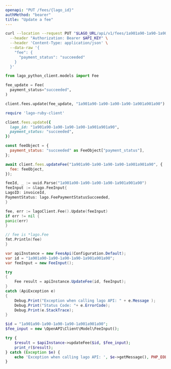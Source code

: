 ```yaml
---
openapi: "PUT /fees/{lago_id}"
authMethod: "bearer"
title: "Update a fee"
---
```


<RequestExample>

```bash cURL
curl --location --request PUT "$LAGO_URL/api/v1/fees/1a901a90-1a90-1a90-1a90-1a901a901a90" \
  --header "Authorization: Bearer $API_KEY" \
  --header 'Content-Type: application/json' \
  --data-raw '{
    "fee": {
      "payment_status": "succeeded"
    }
  }'
```

```python Python
from lago_python_client.models import Fee

fee_update = Fee(
  payment_status="succeeded",
)

client.fees.update(fee_update, "1a901a90-1a90-1a90-1a90-1a901a901a90")
```

```ruby Ruby
require 'lago-ruby-client'

client.fees.update({
  lago_id: "1a901a90-1a90-1a90-1a90-1a901a901a90",
  payment_status: "succeeded",
})
```

```js Javascript
const feeObject = {
  payment_status: "succeeded" as FeeObject["payment_status"],
};

await client.fees.updateFee("1a901a90-1a90-1a90-1a90-1a901a901a90", {
  fee: feeObject,
});
```

```go Go
feeId, _ := uuid.Parse("1a901a90-1a90-1a90-1a90-1a901a901a90")
feeInput := &lago.FeeInput{
LagoID: invoiceId,
PaymentStatus: lago.FeePaymentStatusSucceeded,
}

fee, err := lagoClient.Fee().Update(feeInput)
if err != nil {
panic(err)
}

// fee is *lago.Fee
fmt.Println(fee)
}
```

```csharp C#
var apiInstance = new FeesApi(Configuration.Default);
var id = "1a901a90-1a90-1a90-1a90-1a901a901a90";
var feeInput = new FeeInput();

try
{
    Fee result = apiInstance.UpdateFee(id, feeInput);
}
catch (ApiException e)
{
    Debug.Print("Exception when calling lago API: " + e.Message );
    Debug.Print("Status Code: "+ e.ErrorCode);
    Debug.Print(e.StackTrace);
}
```

```php PHP
$id = "1a901a90-1a90-1a90-1a90-1a901a901a90";
$fee_input = new \OpenAPI\Client\Model\FeeInput();

try {
    $result = $apiInstance->updateFee($id, $fee_input);
    print_r($result);
} catch (Exception $e) {
    echo 'Exception when calling lago API: ', $e->getMessage(), PHP_EOL;
}
```

</RequestExample>
